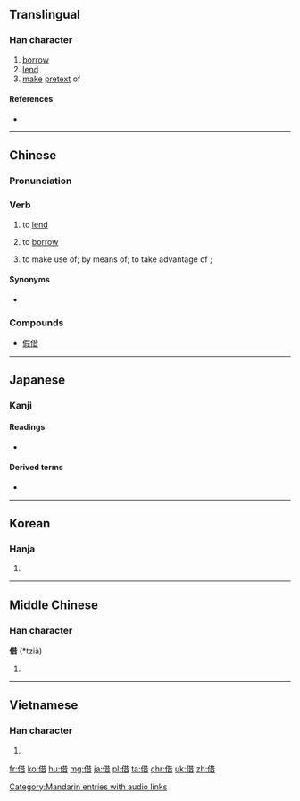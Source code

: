 {{also|藉}}
==Translingual==

===Han character===
{{Han char|rn=9|rad=人|as=08|sn=10|four=2426<sub>1</sub>|canj=人廿日 (OTA)|ids=⿰[[亻]][[昔]]}}

# [[borrow]]
# [[lend]]
# [[make]] [[pretext]] of

====References====
* {{Han ref|kx=0108.100|dkj=00781|dj=0230.060|hdz=10171.050|uh=501F|ud=20511|bh=ADC9|bd=44489}}

----

==Chinese==

===Pronunciation===
{{zh-pron
|m=jiè<!--,chāng-->
|c=ze3
|h=pfs=chia
|mn=chioh
|ma=y
|lc=y
|cat=v
}}

===Verb===
{{zh-verb}}

# to [[lend]]
#: {{zh-usex|我 沒 有 書，你 能 借 我 一 本 嗎？|I haven' t got any book ; can you '''lend''' me one ?|link=y}}
#: {{zh-usex|可以\可 唔 可以 借 本 書 畀 我 呀？|Can you lend me a book?|C-GZ|link=y}}
# to [[borrow]]
#: {{zh-usex|我 可以 借 你 的 書 嗎？|Can I '''borrow''' your book?|link=y}}
# to make use of; by means of; to take advantage of {{qualifier|an opportunity}};
#: {{zh-usex|他 借 慈善 事業 為 名 欺騙 了 他們。|He deceived them '''under''' the veil of charity.|link=y}}
#: {{zh-usex|他們 借 雷達 標示 飛機 的 動向。|They plotted aircraft movements '''by''' radar.|link=y}}
#: {{zh-usex|她 借 著 閃爍 的 燭光 讀書。|She was reading '''by''' the flickering light of the candle.|link=y}}
#: {{zh-usex|我 想 借 這 個 機會，對 你們 的 幫助 表示 感謝。|I would like '''to take advantage''' of this opportunity to express my thanks for your help.|link=y}}

====Synonyms====
* {{zh-l|貸/贷|dài|to lend on interest, to borrow}}

===Compounds===
* [[假借]]

[[Category:Mandarin entries with audio links]]
----

==Japanese==

===Kanji===
{{ja-kanji|grade=4|rs=人08}}

====Readings====
* {{ja-readings|on=[[しゃく]] (shaku), [[しゃ]] (sha), [[せき]] (seki)|kun=[[かりる]] (kariru), [[かり]] (kari), [[たとい]] (tatoi)}}

====Derived terms====
* {{l|ja|借りる|tr=[[かりる]], kariru}}

----

==Korean==

===Hanja===
{{ko-hanja|hangeul=[[차]], [[적]]|rv=cha, jeok|mr=ch'a, chŏk}}

# {{defn|lang=ko|sort=人08}}

----

==Middle Chinese==	

===Han character===
'''借''' (*tzià)<!--asterisk indicates that this is a reconstructed pronunciation-->

# {{defn|lang=ltc|sort=人08}}

----

==Vietnamese==

===Han character===
{{vi-hantu|[[tá]]|rs=人08}}

# {{defn|lang=vi|sort=人08}}

[[fr:借]]
[[ko:借]]
[[hu:借]]
[[mg:借]]
[[ja:借]]
[[pl:借]]
[[ta:借]]
[[chr:借]]
[[uk:借]]
[[zh:借]]